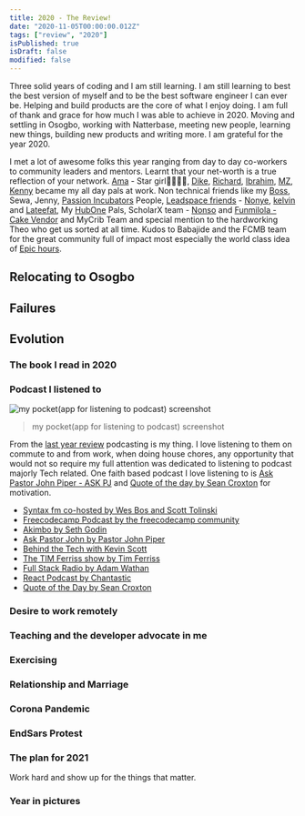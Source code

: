 ```yaml
---
title: 2020 - The Review!
date: "2020-11-05T00:00:00.012Z"
tags: ["review", "2020"]
isPublished: true
isDraft: false
modified: false
---
```


Three solid years of coding and I am still learning. I am still learning to best the best version of myself and to be the best software engineer I can ever be. Helping and build products are the core of what I enjoy doing. I am full of thank and grace for how much I was able to achieve in 2020. Moving and settling in Osogbo, working with Natterbase, meeting new people, learning new things, building new products and writing more. I am grateful for the year 2020.

I met a lot of awesome folks this year ranging from day to day co-workers to
community leaders and mentors. Learnt that your net-worth is a true reflection
of your network. [Ama](https://twitter.com/amakha__) - Star girl👩🏼‍🎤🌟,
[Dike](https://twitter.com/Chukwudike__),
[Richard](https://twitter.com/nyntein), [Ibrahim](https://twitter.com/_darangi),
[MZ](https://twitter.com/mzndako), [Kenny](https://twitter.com/_KennyShittu)
became my all day pals at work. Non technical friends like my
[Boss](https://twitter.com/ireadastory), Sewa, Jenny,
[Passion Incubators](https://twitter.com/P_Incubator) People,
[Leadspace friends](https://twitter.com/TheLeadspace) - [Nonye](Link),
[kelvin](https://twitter.com/KelvmakanjuOla) and [Lateefat](https://link), My
[HubOne](https://www.fcmb.com/hub-one/) Pals, ScholarX team -
[Nonso](https://twitter.com/Williamsnonso11) and
[Funmilola - Cake Vendor](https://twitter.com/melawlah) and MyCrib Team and
special mention to the hardworking Theo who get us sorted at all time. Kudos to
Babajide and the FCMB team for the great community full of impact most
especially the world class idea of
[Epic hours](https://www.fcmb.com/hub-one/event.php?a=epic-hour-at-hub-one).

## Relocating to Osogbo

## Failures

## Evolution

### The book I read in 2020

### Podcast I listened to

![my pocket(app for listening to podcast) screenshot ](https://res.cloudinary.com/drnqdd87d/image/upload/v1581766724/Personal/Screenshot_2020-02-15_at_12.02.41.png)

> my pocket(app for listening to podcast) screenshot

From the [last year review](https://www.oluwasetemi.dev/2018-the-review/)
podcasting is my thing. I love listening to them on commute to and from work,
when doing house chores, any opportunity that would not so require my full
attention was dedicated to listening to podcast majorly Tech related. One faith
based podcast I love listening to is
[Ask Pastor John Piper - ASK PJ](https://www.desiringgod.org/ask-pastor-john)
and [Quote of the day by Sean Croxton](https://quoteofthedayshow.libsyn.com/)
for motivation.

- [Syntax fm co-hosted by Wes Bos and Scott Tolinski](https://syntax.fm)
- [Freecodecamp Podcast by the freecodecamp community](https://freecodecamp.libsyn.com/)
- [Akimbo by Seth Godin](https://www.akimbo.link/)
- [Ask Pastor John by Pastor John Piper](https://www.desiringgod.org/ask-pastor-john)
- [Behind the Tech with Kevin Scott](https://behindthetech.libsynpro.com/)
- [The TIM Ferriss show by Tim Ferriss](https://tim.blog/podcast/)
- [Full Stack Radio by Adam Wathan](https://www.fullstackradio.com/)
- [React Podcast by Chantastic](https://reactpodcast.simplecast.fm/)
- [Quote of the Day by Sean Croxton](https://quoteofthedayshow.libsyn.com/)

### Desire to work remotely

### Teaching and the developer advocate in me

### Exercising

### Relationship and Marriage

### Corona Pandemic

### EndSars Protest

### The plan for 2021

Work hard and show up for the things that matter.

### Year in pictures
